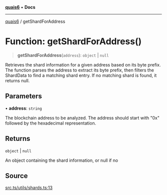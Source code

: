 [**quais6**](../README.md) • **Docs**

***

[quais6](../globals.md) / getShardForAddress

# Function: getShardForAddress()

> **getShardForAddress**(`address`): `object` \| `null`

Retrieves the shard information for a given address based on its byte prefix.
 The function parses the address to extract its byte prefix, then filters the ShardData
 to find a matching shard entry. If no matching shard is found, it returns null.

## Parameters

• **address**: `string`

The blockchain address to be analyzed. The address should start with "0x" followed by the hexadecimal representation.

## Returns

`object` \| `null`

An object containing the shard information, or null if no

## Source

[src.ts/utils/shards.ts:13](https://github.com/dominant-strategies/quais-6.js/blob/aca1855329c3946c627ab7f16ac5304cea7d20c5/src.ts/utils/shards.ts#L13)
